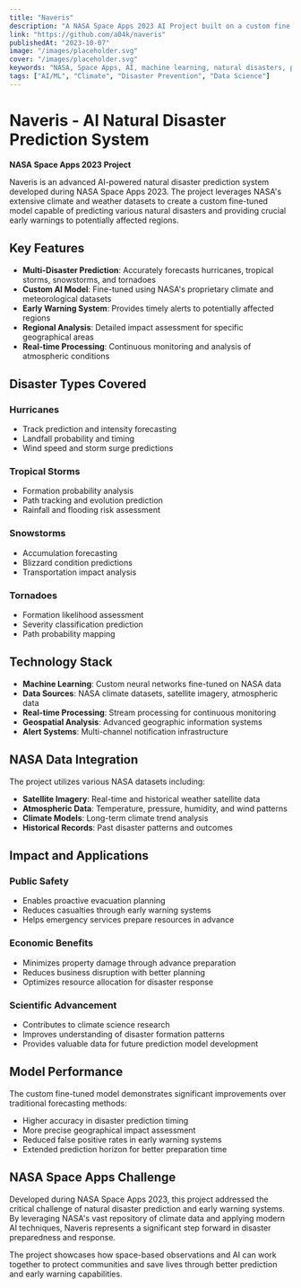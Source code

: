```yaml
---
title: "Naveris"
description: "A NASA Space Apps 2023 AI Project built on a custom fine tuned model using NASA provided data which can predict natural disasters."
link: "https://github.com/a04k/naveris"
publishedAt: "2023-10-07"
image: "/images/placeholder.svg"
cover: "/images/placeholder.svg"
keywords: "NASA, Space Apps, AI, machine learning, natural disasters, prediction, early warning, climate"
tags: ["AI/ML", "Climate", "Disaster Prevention", "Data Science"]
---
```


# Naveris - AI Natural Disaster Prediction System

**NASA Space Apps 2023 Project**

Naveris is an advanced AI-powered natural disaster prediction system developed during NASA Space Apps 2023. The project leverages NASA's extensive climate and weather datasets to create a custom fine-tuned model capable of predicting various natural disasters and providing crucial early warnings to potentially affected regions.

## Key Features

- **Multi-Disaster Prediction**: Accurately forecasts hurricanes, tropical storms, snowstorms, and tornadoes
- **Custom AI Model**: Fine-tuned using NASA's proprietary climate and meteorological datasets
- **Early Warning System**: Provides timely alerts to potentially affected regions
- **Regional Analysis**: Detailed impact assessment for specific geographical areas
- **Real-time Processing**: Continuous monitoring and analysis of atmospheric conditions

## Disaster Types Covered

### Hurricanes
- Track prediction and intensity forecasting
- Landfall probability and timing
- Wind speed and storm surge predictions

### Tropical Storms
- Formation probability analysis
- Path tracking and evolution prediction
- Rainfall and flooding risk assessment

### Snowstorms
- Accumulation forecasting
- Blizzard condition predictions
- Transportation impact analysis

### Tornadoes
- Formation likelihood assessment
- Severity classification prediction
- Path probability mapping

## Technology Stack

- **Machine Learning**: Custom neural networks fine-tuned on NASA data
- **Data Sources**: NASA climate datasets, satellite imagery, atmospheric data
- **Real-time Processing**: Stream processing for continuous monitoring
- **Geospatial Analysis**: Advanced geographic information systems
- **Alert Systems**: Multi-channel notification infrastructure

## NASA Data Integration

The project utilizes various NASA datasets including:
- **Satellite Imagery**: Real-time and historical weather satellite data
- **Atmospheric Data**: Temperature, pressure, humidity, and wind patterns
- **Climate Models**: Long-term climate trend analysis
- **Historical Records**: Past disaster patterns and outcomes

## Impact and Applications

### Public Safety
- Enables proactive evacuation planning
- Reduces casualties through early warning systems
- Helps emergency services prepare resources in advance

### Economic Benefits
- Minimizes property damage through advance preparation
- Reduces business disruption with better planning
- Optimizes resource allocation for disaster response

### Scientific Advancement
- Contributes to climate science research
- Improves understanding of disaster formation patterns
- Provides valuable data for future prediction model development

## Model Performance

The custom fine-tuned model demonstrates significant improvements over traditional forecasting methods:
- Higher accuracy in disaster prediction timing
- More precise geographical impact assessment
- Reduced false positive rates in early warning systems
- Extended prediction horizon for better preparation time

## NASA Space Apps Challenge

Developed during NASA Space Apps 2023, this project addressed the critical challenge of natural disaster prediction and early warning systems. By leveraging NASA's vast repository of climate data and applying modern AI techniques, Naveris represents a significant step forward in disaster preparedness and response.

The project showcases how space-based observations and AI can work together to protect communities and save lives through better prediction and early warning capabilities.
